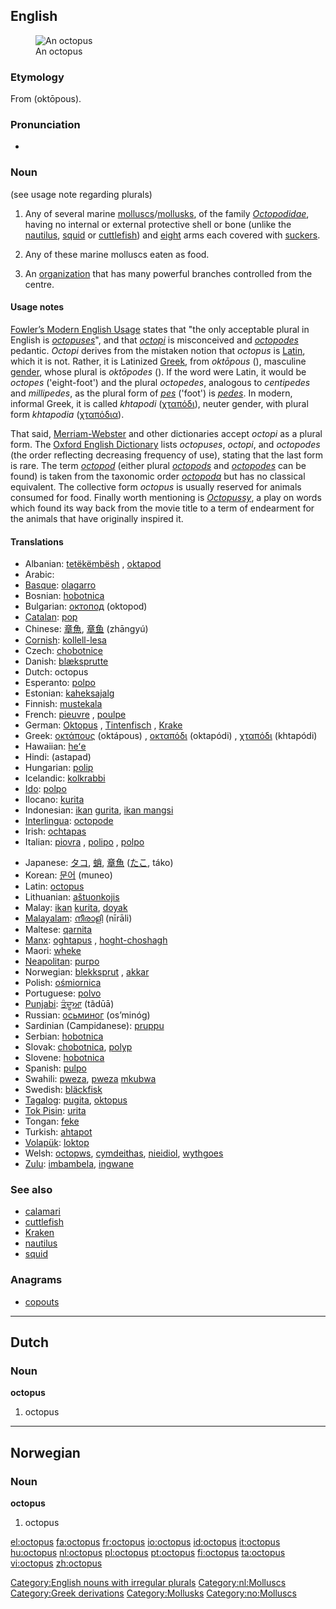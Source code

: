 {{wikipedia}}
==English==
[[Image:Southern Blue-ringed Octopus Pengo.jpg|thumb|An octopus]]

===Etymology===
From {{Gr.}} {{unicode|[[ὀκτώπους]]}} (oktōpous).

===Pronunciation===
*{{audio|en-us-octopus.ogg|Audio (US)}}

===Noun===
{{en-noun|pl=octopuses|pl2=octopi|pl3=octopodes}} (see usage note regarding plurals)

# Any of several marine [[mollusc]]s/[[mollusk]]s, of the family ''[[Octopodidae]]'', having no internal or external protective shell or bone (unlike the [[nautilus]], [[squid]] or [[cuttlefish]]) and [[eight]] arms each covered with [[sucker]]s.
# {{uncountable}} Any of these marine molluscs eaten as food.
# {{context|by extension}} An [[organization]] that has many powerful branches controlled from the centre.

====Usage notes====
[[w:Fowler's Modern English Usage|Fowler’s Modern English Usage]] states that "the only acceptable plural in English is ''[[octopuses]]''", and that ''[[octopi]]'' is misconceived and ''[[octopodes]]'' pedantic. ''Octopi'' derives from the mistaken notion that ''octopus'' is [[Latin]], which it is not. Rather, it is Latinized [[Greek]], from ''oktōpous'' ({{unicode|[[ὀκτώπους]]}}), masculine [[gender]], whose plural is ''oktōpodes'' ({{unicode|ὀκτώποδες}}). If the word were Latin, it would be ''octopes'' ('eight-foot') and the plural ''octopedes'', analogous to ''centipedes'' and ''millipedes'', as the plural form of ''[[pes]]'' ('foot') is ''[[pedes]]''. In modern, informal Greek, it is called ''khtapodi'' ([[χταπόδι]]), neuter gender, with plural form ''khtapodia'' ([[χταπόδια]]).

That said, [[Merriam-Webster]] and other dictionaries accept ''octopi'' as a plural form. The [[Oxford English Dictionary]] lists ''octopuses'', ''octopi'', and ''octopodes'' (the order reflecting decreasing frequency of use), stating that the last form is rare. The term ''[[octopod]]'' (either plural ''[[octopods]]'' and ''[[octopodes]]'' can be found) is taken from the taxonomic order ''[[octopoda]]'' but has no classical equivalent. The collective form ''octopus'' is usually reserved for animals consumed for food. Finally worth mentioning is ''[[Octopussy]]'', a play on words which found its way back from the movie title to a term of endearment for the animals that have originally inspired it.

====Translations====
{{trans-top|mollusc}}
*Albanian: [[tetëkëmbësh]] {{m}}, [[oktapod]] {{m}}
*Arabic: {{ARchar|[[أخطبوط]]}} {{unicode|(’uχʈubūʈ)}}
*[[Basque]]: [[olagarro]]
*Bosnian: [[hobotnica]] {{f}}
*Bulgarian: [[октопод]] (oktopod)
*[[Catalan]]: [[pop#Catalan|pop]] {{m}}
*Chinese: [[章魚]], [[章鱼]] (zhāngyú)
*[[Cornish]]: [[kollell-lesa]] {{f}}
*Czech: [[chobotnice]]
*Danish: [[blæksprutte]] {{c}}
*Dutch: octopus
*Esperanto: [[polpo]]
*Estonian: [[kaheksajalg]]
*Finnish: [[mustekala]]
*French: [[pieuvre]] {{f}}, [[poulpe]] {{m}}
*German: [[Oktopus]] {{m}}, [[Tintenfisch]] {{m}}, [[Krake]] {{f}}
*Greek: [[οκτάπους]] (oktápous) {{m}}, [[οκταπόδι]] (oktapódi) {{n}}, [[χταπόδι]] (khtapódi) {{n}}
*Hawaiian: [[heʻe]]
*Hindi: (astapad)
*Hungarian: [[polip]]
*Icelandic: [[kolkrabbi]] {{m}}
*[[Ido]]: [[polpo]]
*Ilocano: [[kurita]]
*Indonesian: [[ikan]] [[gurita]], [[ikan mangsi]]
*[[Interlingua]]: [[octopode]]
*Irish: [[ochtapas]]
*Italian: [[piovra]] {{f}}, [[polipo]] {{m}}, [[polpo]] {{m}}
{{trans-mid}}
*Japanese: [[タコ]], [[蛸]], [[章魚]] ([[たこ]], táko)
*Korean: [[문어]] (muneo)
*Latin: [[octopus#Latin|octopus]] {{m}}
*Lithuanian: [[aštuonkojis]]
*Malay: [[ikan]] [[kurita]], [[doyak]]
*[[Malayalam]]: [[നീരാളി]] (nīrāli)
*Maltese: [[qarnita]] {{f}}
*[[Manx]]: [[oghtapus]] {{m}}, [[hoght-choshagh]] {{m}}
*Maori: [[wheke]]
*[[Neapolitan]]: [[purpo]] {{m}}
*Norwegian: [[blekksprut]] {{m}}, [[akkar]] {{m}}
*Polish: [[ośmiornica]] {{f}}
*Portuguese: [[polvo]] {{m}}
*[[Punjabi]]: [[ਤੰਦੂਆ]] (tãdūā)
*Russian: [[осьминог]] (os’minóg) {{m}}
*Sardinian (Campidanese): [[pruppu]] {{m}}
*Serbian: [[hobotnica]]
*Slovak: [[chobotnica]], [[polyp#Slovak|polyp]]
*Slovene: [[hobotnica]] {{f}}
*Spanish: [[pulpo]] {{m}}
*Swahili: [[pweza]], [[pweza]] [[mkubwa]]
*Swedish: [[bläckfisk]]
*[[Tagalog]]: [[pugita]], [[oktopus]]
*[[Tok Pisin]]: [[urita]]
*Tongan: [[feke]]
*Turkish: [[ahtapot]]
*[[Volapük]]: [[loktop]]
*Welsh: [[octopws]], [[cymdeithas]], [[nieidiol]], [[wythgoes]]
*[[Zulu]]: [[imbambela]], [[ingwane]]
{{trans-bottom}}

===See also===
*[[calamari]]
*[[cuttlefish]]
*[[Kraken]]
*[[nautilus]]
*[[squid]]

===Anagrams===
*[[copouts]]

[[Category:English nouns with irregular plurals]]

----

==Dutch==

===Noun===
'''octopus'''

# octopus

[[Category:nl:Molluscs]]

----

==Norwegian==

===Noun===
'''octopus'''

# octopus

[[Category:Greek derivations]]
[[Category:Mollusks]]
[[Category:no:Molluscs]]

[[el:octopus]]
[[fa:octopus]]
[[fr:octopus]]
[[io:octopus]]
[[id:octopus]]
[[it:octopus]]
[[hu:octopus]]
[[nl:octopus]]
[[pl:octopus]]
[[pt:octopus]]
[[fi:octopus]]
[[ta:octopus]]
[[vi:octopus]]
[[zh:octopus]]
